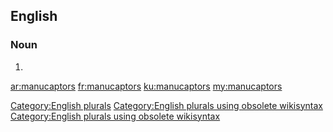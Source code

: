 ==English==

===Noun===
{{head|en}}

# {{plural of|manucaptor}}

[[Category:English plurals]][[Category:English plurals using obsolete wikisyntax]][[Category:English plurals using obsolete wikisyntax]]

[[ar:manucaptors]]
[[fr:manucaptors]]
[[ku:manucaptors]]
[[my:manucaptors]]